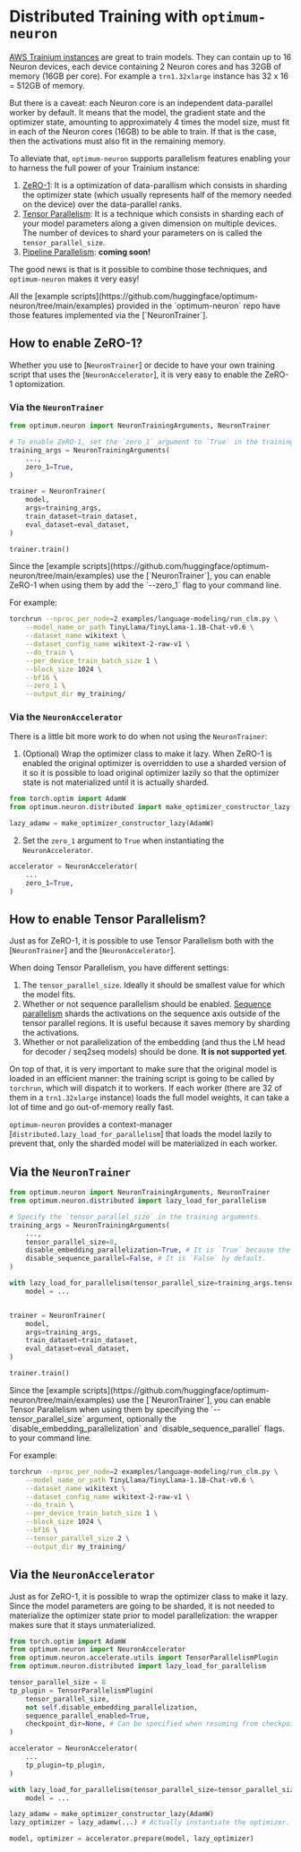 <!--Copyright 2023 The HuggingFace Team. All rights reserved.

Licensed under the Apache License, Version 2.0 (the "License"); you may not use this file except in compliance with
the License. You may obtain a copy of the License at

http://www.apache.org/licenses/LICENSE-2.0

Unless required by applicable law or agreed to in writing, software distributed under the License is distributed on
an "AS IS" BASIS, WITHOUT WARRANTIES OR CONDITIONS OF ANY KIND, either express or implied. See the License for the
specific language governing permissions and limitations under the License.
-->
# Distributed Training with `optimum-neuron`

[AWS Trainium instances](https://aws.amazon.com/machine-learning/trainium/) are great to train models. They can contain up to 16 Neuron devices, each device containing 2 Neuron cores and has 32GB of memory (16GB per core). For example a `trn1.32xlarge` instance has 32 x 16 = 512GB of memory.

But there is a caveat: each Neuron core is an independent data-parallel worker by default. It means that the model, the gradient state and the optimizer state, amounting to approximately 4 times the model size, must fit in each of the Neuron cores (16GB) to be able to train. If that is the case, then the activations must also fit in the remaining memory.

To alleviate that, `optimum-neuron` supports parallelism features enabling your to harness the full power of your Trainium instance:

  1. [ZeRO-1](https://awsdocs-neuron.readthedocs-hosted.com/en/latest/frameworks/torch/torch-neuronx/tutorials/training/zero1_gpt2.html): It is a optimization of data-parallism which consists in sharding the optimizer state (which usually represents half of the memory needed on the device) over the data-parallel ranks.
  2. [Tensor Parallelism](https://awsdocs-neuron.readthedocs-hosted.com/en/latest/libraries/neuronx-distributed/tensor_parallelism_overview.html): It is a technique which consists in sharding each of your model parameters along a given dimension on multiple devices. The number of devices to shard your parameters on is called the `tensor_parallel_size`. 
  3. [Pipeline Parallelism](https://awsdocs-neuron.readthedocs-hosted.com/en/latest/libraries/neuronx-distributed/pipeline_parallelism_overview.html): **coming soon!**


The good news is that is it possible to combine those techniques, and `optimum-neuron` makes it very easy!

<Tip>
All the [example scripts](https://github.com/huggingface/optimum-neuron/tree/main/examples) provided in the `optimum-neuron` repo have those features implemented via the [`NeuronTrainer`].
</Tip>

## How to enable ZeRO-1?

Whether you use to [`NeuronTrainer`] or decide to have your own training script that uses the [`NeuronAccelerator`], it is very easy to enable the ZeRO-1 optomization.

### Via the `NeuronTrainer`

```python
from optimum.neuron import NeuronTrainingArguments, NeuronTrainer

# To enable ZeRO-1, set the `zero_1` argument to `True` in the training arguments.
training_args = NeuronTrainingArguments(
    ...,
    zero_1=True,
)

trainer = NeuronTrainer(
    model,
    args=training_args,
    train_dataset=train_dataset,
    eval_dataset=eval_dataset,
)

trainer.train()
```

<Tip>
Since the [example scripts](https://github.com/huggingface/optimum-neuron/tree/main/examples) use the [`NeuronTrainer`], you can enable ZeRO-1 when using them by add the `--zero_1` flag
to your command line.

For example:

```bash
torchrun --nproc_per_node=2 examples/language-modeling/run_clm.py \
    --model_name_or_path TinyLlama/TinyLlama-1.1B-Chat-v0.6 \
    --dataset_name wikitext \
    --dataset_config_name wikitext-2-raw-v1 \
    --do_train \
    --per_device_train_batch_size 1 \
    --block_size 1024 \
    --bf16 \
    --zero_1 \
    --output_dir my_training/

```
</Tip>

### Via the `NeuronAccelerator`

There is a little bit more work to do when not using the `NeuronTrainer`:
  
  1. (Optional) Wrap the optimizer class to make it lazy. When ZeRO-1 is enabled the original optimizer is overridden to use a sharded version of it so it is possible to load original optimizer lazily so that the optimizer state is not materialized until it is actually sharded.

```python
from torch.optim import AdamW
from optimum.neuron.distributed import make_optimizer_constructor_lazy

lazy_adamw = make_optimizer_constructor_lazy(AdamW)
```

  2. Set the `zero_1` argument to `True` when instantiating the `NeuronAccelerator`.

```python
accelerator = NeuronAccelerator(
    ...
    zero_1=True,
)
```


## How to enable Tensor Parallelism?

Just as for ZeRO-1, it is possible to use Tensor Parallelism both with the [`NeuronTrainer`] and the [`NeuronAccelerator`].

When doing Tensor Parallelism, you have different settings:
  1. The `tensor_parallel_size`. Ideally it should be smallest value for which the model fits. 
  2. Whether or not sequence parallelism should be enabled. [Sequence parallelism](https://arxiv.org/pdf/2205.05198.pdf) shards the activations on the sequence axis outside of the tensor parallel regions.
  It is useful because it saves memory by sharding the activations.
  3. Whether or not parallelization of the embedding (and thus the LM head for decoder / seq2seq models) should be done. **It is not supported yet**.

On top of that, it is very important to make sure that the original model is loaded in an efficient manner: the training script is going to be called by `torchrun`, which will dispatch it to workers. If each worker (there are 32 of them in  a `trn1.32xlarge` instance) loads the full model weights, it can take a lot of time and go out-of-memory really fast.

`optimum-neuron` provides a context-manager [`distributed.lazy_load_for_parallelism`] that loads the model lazily to prevent that, only the sharded model will be materialized in each worker.

## Via the `NeuronTrainer`

```python
from optimum.neuron import NeuronTrainingArguments, NeuronTrainer
from optimum.neuron.distributed import lazy_load_for_parallelism

# Specify the `tensor_parallel_size` in the training arguments.
training_args = NeuronTrainingArguments(
    ...,
    tensor_parallel_size=8,
    disable_embedding_parallelization=True, # It is `True` because the feature is not supported yet.
    disable_sequence_parallel=False, # It is `False` by default.
)

with lazy_load_for_parallelism(tensor_parallel_size=training_args.tensor_parallel_size):
    model = ...


trainer = NeuronTrainer(
    model,
    args=training_args,
    train_dataset=train_dataset,
    eval_dataset=eval_dataset,
)

trainer.train()
```

<Tip>
Since the [example scripts](https://github.com/huggingface/optimum-neuron/tree/main/examples) use the [`NeuronTrainer`], you can enable Tensor Parallelism when using them by specifying the `--tensor_parallel_size` argument, optionally the `disable_embedding_parallelization` and `disable_sequence_parallel` flags.
to your command line.

For example:

```bash
torchrun --nproc_per_node=2 examples/language-modeling/run_clm.py \
    --model_name_or_path TinyLlama/TinyLlama-1.1B-Chat-v0.6 \
    --dataset_name wikitext \
    --dataset_config_name wikitext-2-raw-v1 \
    --do_train \
    --per_device_train_batch_size 1 \
    --block_size 1024 \
    --bf16 \
    --tensor_parallel_size 2 \
    --output_dir my_training/
```
</Tip>


## Via the `NeuronAccelerator`

Just as for ZeRO-1, it is possible to wrap the optimizer class to make it lazy. Since the model parameters are going to be sharded, it is not needed to materialize the optimizer state prior to model parallelization: the wrapper makes sure that it stays unmaterialized.

```python
from torch.optim import AdamW
from optimum.neuron import NeuronAccelerator
from optimum.neuron.accelerate.utils import TensorParallelismPlugin
from optimum.neuron.distributed import lazy_load_for_parallelism

tensor_parallel_size = 8
tp_plugin = TensorParallelismPlugin(
    tensor_parallel_size,
    not self.disable_embedding_parallelization,
    sequence_parallel_enabled=True,
    checkpoint_dir=None, # Can be specified when resuming from checkpoint.
)

accelerator = NeuronAccelerator(
    ...
    tp_plugin=tp_plugin,
)

with lazy_load_for_parallelism(tensor_parallel_size=tensor_parallel_size):
    model = ...

lazy_adamw = make_optimizer_constructor_lazy(AdamW)
lazy_optimizer = lazy_adamw(...) # Actually instantiate the optimizer.

model, optimizer = accelerator.prepare(model, lazy_optimizer)
```
